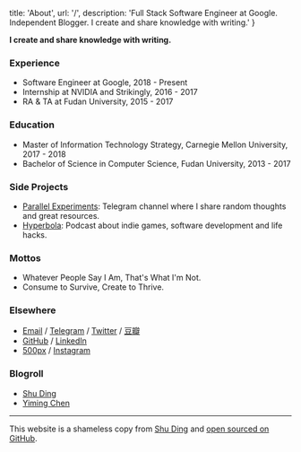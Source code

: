 
  title: 'About',
  url: '/',
  description: 'Full Stack Software Engineer at Google. Independent Blogger. I create and share knowledge with writing.'
}


**I create and share knowledge with writing.**

### Experience

- Software Engineer at Google, 2018 - Present
- Internship at NVIDIA and Strikingly, 2016 - 2017
- RA & TA at Fudan University, 2015 - 2017

### Education

- Master of Information Technology Strategy, Carnegie Mellon University, 2017 - 2018
- Bachelor of Science in Computer Science, Fudan University, 2013 - 2017

### Side Projects

- [Parallel Experiments](https://t.me/s/LinghaoCh): Telegram channel where I share random thoughts and great resources.
- [Hyperbola](https://hyperbola.link/): Podcast about indie games, software development and life hacks.

### Mottos

- Whatever People Say I Am, That's What I'm Not.
- Consume to Survive, Create to Thrive.

### Elsewhere

- [Email](mailto:hi@linghao.io) / [Telegram](https://t.me/linghao) / [Twitter](https://twitter.com/instante_42) / [豆瓣](https://www.douban.com/people/instante_42/)
- [GitHub](https://github.com/dnc1994) / [LinkedIn](https://www.linkedin.com/in/linghaozh)
- [500px](https://500px.com/linghaozh) / [Instagram](https://www.instagram.com/instante_42/)

### Blogroll

- [Shu Ding](https://shud.in/)
- [Yiming Chen](https://dsdshcym.github.io/blog/)

---

This website is a shameless copy from [Shu Ding](https://shud.in/) and [open sourced on GitHub](https://github.com/dnc1994/blog).